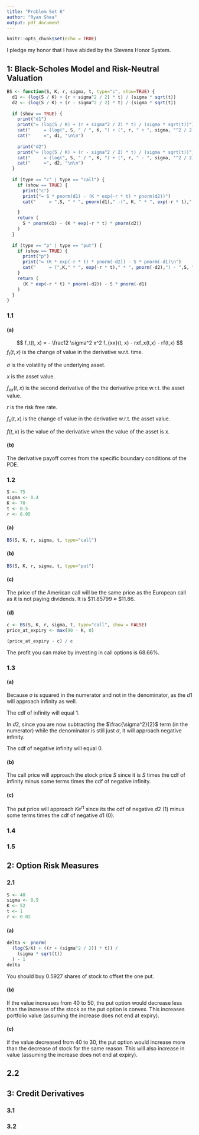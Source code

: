 ```yaml
---
title: "Problem Set 6"
author: "Ryan Shea"
output: pdf_document
---
```


```r
knitr::opts_chunk$set(echo = TRUE)
```

I pledge my honor that I have abided by the Stevens Honor System.

\newpage

## 1: Black-Scholes Model and Risk-Neutral Valuation

```r
BS <- function(S, K, r, sigma, t, type="c", show=TRUE) {
  d1 <- (log(S / K) + (r + sigma^2 / 2) * t) / (sigma * sqrt(t))
  d2 <- (log(S / K) + (r - sigma^2 / 2) * t) / (sigma * sqrt(t))
  
  if (show == TRUE) {
    print("d1")
    print("= (log(S / K) + (r + sigma^2 / 2) * t) / (sigma * sqrt(t))")
    cat("     = (log(", S, " / ", K, ") + (", r, " + ", sigma, "^2 / 2) * ", t, ") / (", sigma, " * sqrt(", t, "))\n", sep = '')
    cat("     =", d1, "\n\n")
    
    print("d2")
    print("= (log(S / K) + (r - sigma^2 / 2) * t) / (sigma * sqrt(t))")
    cat("     = (log(", S, " / ", K, ") + (", r, " - ", sigma, "^2 / 2) * ", t, " / (", sigma, " * sqrt(", t, "))\n", sep = '')
    cat("     =", d2, "\n\n")
  }
  
  if (type == "c" | type == "call") {
    if (show == TRUE) {
      print("c")
      print("= S * pnorm(d1) - (K * exp(-r * t) * pnorm(d2))")
      cat("     = ",S, " * ", pnorm(d1)," -(", K, " * ", exp(-r * t)," * ",pnorm(d2),")", "\n", sep = '')

    }
    return (
      S * pnorm(d1) - (K * exp(-r * t) * pnorm(d2))
    )
  }
  
  if (type == "p" | type == "put") {
    if (show == TRUE) {
      print("p")
      print("= (K * exp(-r * t) * pnorm(-d2)) - S * pnorm(-d1)\n")
      cat("     = (",K," * ", exp(-r * t)," * ", pnorm(-d2),") - ",S, " * ",pnorm(-d1), "\n", sep = '')
    }
    return (
      (K * exp(-r * t) * pnorm(-d2)) - S * pnorm(-d1)
    )
  }
}
```

\newpage

### 1.1

#### (a)

$$
f_t(t, x) = - \frac12 \sigma^2 x^2 f_{xx}(t, x) - rxf_x(t,x) - rf(t,x)
$$
$f_t(t, x)$ is the change of value in the derivative w.r.t. time.

$\sigma$ is the volatility of the underlying asset.

$x$ is the asset value.

$f_{xx}(t, x)$ is the second derivative of the the derivative price w.r.t. the asset value.

$r$ is the risk free rate.

$f_x(t,x)$ is the change of value in the derivative w.r.t. the asset value.

$f(t,x)$ is the value of the derivative when the value of the asset is x.

#### (b)

The derivative payoff comes from the specific boundary conditions of the PDE.

### 1.2

```r
S <- 75
sigma <- 0.4
K <- 70
t <- 0.5
r <- 0.05
```


#### (a)

```r
BS(S, K, r, sigma, t, type="call")
```


#### (b)

```r
BS(S, K, r, sigma, t, type="put")
```


#### (c)

The price of the American call will be the same price as the European call as it is not paying dividends. It is \$11.85799 $\approx$ \$11.86.

#### (d)

```r
c <- BS(S, K, r, sigma, t, type="call", show = FALSE)
price_at_expiry <- max(90 - K, 0)

(price_at_expiry - c) / c
```

The profit you can make by investing in call options is 68.66\%.

\newpage

### 1.3

#### (a)


Because $\sigma$ is squared in the numerator and not in the denominator, as the $d1$ will approach infinity as well.

The cdf of infinity will equal 1.


In $d2$, since you are now subtracting the $\frac{\sigma^2}{2}$ term (in the numerator) while the denominator is still just $\sigma$, it will approach negative infinity.

The cdf of negative infinity will equal 0.

#### (b)


The call price will approach the stock price $S$ since it is $S$ times the cdf of infinity minus some terms times the cdf of negative infinity.

#### (c)


The put price will approach $Ke^{rt}$ since its the cdf of negative $d2$ (1) minus some terms times the cdf of negative $d1$ (0).

### 1.4


### 1.5


## 2: Option Risk Measures

### 2.1

```r
S <- 40
sigma <- 0.5
K <- 52
t <- 1
r <- 0.02
```

#### (a)

```r
delta <- pnorm(
  (log(S/K) + ((r + (sigma^2 / 2)) * t)) / 
    (sigma * sqrt(t))
  ) - 1
delta
```

You should buy 0.5927 shares of stock to offset the one put.

#### (b)

If the value increases from 40 to 50, the put option would decrease less than the increase of the stock as the put option is convex. This increases portfolio value (assuming the increase does not end at expiry).

#### (c)

if the value decreased from 40 to 30, the put option would increase more than the decrease of stock for the same reason. This will also increase in value (assuming the increase does not end at expiry).


## 2.2


## 3: Credit Derivatives

### 3.1

### 3.2
